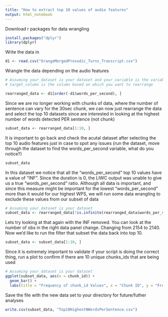 ---
title: "How to extract top 10 values of audio features"
output: html_notebook
---

Download r packages for data wrangling
```{r}
install.packages("dplyr")
library(dplyr)

```

Write the data in
```{r}
d1 <- read.csv("OrangeMergedProsodic_Turns_Transcript.csv")
```

Wrangle the data depending on the audio features
```{r}
# Assuming your_dataset is your dataset and your_variable is the variable you want to rearrange
# target_column is the column based on which you want to rearrange

rearranged_data <- d1[order(-d1$words_per_second), ]
```

Since we are no longer working with chunks of data, where the number of sentence can vary for the 30sec chunk, we can now just rearrange the data and select the top 10 datasets since are interested in looking at the highest number of words detected PER sentence (not chunk)
```{r}
subset_data <- rearranged_data[1:10, ]


```

It is important to go back and check the acutal dataset after selecting the top 10 audio features just in case to spot any issues (run the dataset, move through the dataset to find the words_per_second variable, what do you notice?)
```{r}

subset_data

```
In this dataset we notice that all the "words_per_second" top 10 values have a value of "INF". Since the duration is 0, the LIWC output was unable to give us a true "words_per_second" ratio. Although all data is important, and since this measure might be important for the lowest "words_per_second" more than it would for our highest WPS, we will run some data wrangling to exclude these values from our subset of data
```{r}
# Assuming your_dataset is your dataset
subset_data <- rearranged_data[!is.infinite(rearranged_data$words_per_second), ]
```


Lets try looking at that again with the INF removed. You can look at the number of obs in the right data panel change. Changing from 2154 to 2140. Now we'd like to run the filter that subset the data back into top 10.
```{r}
subset_data <- subset_data[1:10, ]
```



Since it is extremely important to validate if your script is doing the correct thing, run a plot to confirm if there are 10 unique chunks_ids that are being used
```{r}
# Assuming your_dataset is your dataset
ggplot(subset_data, aes(x = chunk_id)) +
  geom_bar() +
  labs(title = "Frequency of chunk_id Values", x = "Chunk ID", y = "Frequency")

```

Save the file with the new data set to your directory for future/futher analyses
```{r}
write.csv(subset_data, "Top10HighestNWordsPerSentence.csv")

```

